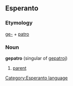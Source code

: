 == Esperanto ==
[[Category:Esperanto language]]
=== Etymology ===
[[ge-]] + [[patro]]
=== Noun ===
'''gepatro''' (singular of [[gepatroj]])
# [[parent]]